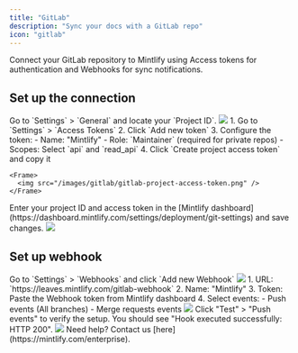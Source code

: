```yaml
---
title: "GitLab"
description: "Sync your docs with a GitLab repo"
icon: "gitlab"
---
```


Connect your GitLab repository to Mintlify using Access tokens for authentication and Webhooks for sync notifications.

## Set up the connection

<Steps>
  <Step title="Find your project ID">
    Go to `Settings` > `General` and locate your `Project ID`.
    <Frame>
      <img src="/images/gitlab/gitlab-project-id.png" />
    </Frame>
  </Step>
  <Step title="Create access token">
    1. Go to `Settings` > `Access Tokens`
    2. Click `Add new token`
    3. Configure the token:
       - Name: "Mintlify"
       - Role: `Maintainer` (required for private repos)
       - Scopes: Select `api` and `read_api`
    4. Click `Create project access token` and copy it

    <Frame>
      <img src="/images/gitlab/gitlab-project-access-token.png" />
    </Frame>
  </Step>
  <Step title="Connect to Mintlify">
    Enter your project ID and access token in the [Mintlify dashboard](https://dashboard.mintlify.com/settings/deployment/git-settings) and save changes.
    <Frame>
      <img src="/images/gitlab/gitlab-config.png" />
    </Frame>
  </Step>
</Steps>

## Set up webhook

<Steps>
  <Step title="Create webhook">
    Go to `Settings` > `Webhooks` and click `Add new Webhook`
    <Frame>
      <img src="/images/gitlab/gitlab-webhook.png" />
    </Frame>
  </Step>
  <Step title="Configure webhook">
    1. URL: `https://leaves.mintlify.com/gitlab-webhook`
    2. Name: "Mintlify"
    3. Token: Paste the Webhook token from Mintlify dashboard
    4. Select events:
       - Push events (All branches)
       - Merge requests events
    <Frame>
      <img src="/images/gitlab/gitlab-project-webtoken.png" />
    </Frame>
  </Step>
  <Step title="Test webhook">
    Click "Test" > "Push events" to verify the setup. You should see "Hook executed successfully: HTTP 200".
    <Frame>
      <img src="/images/gitlab/gitlab-project-webtoken-test.png" />
    </Frame>
  </Step>
</Steps>

<Note>
  Need help? Contact us [here](https://mintlify.com/enterprise).
</Note>